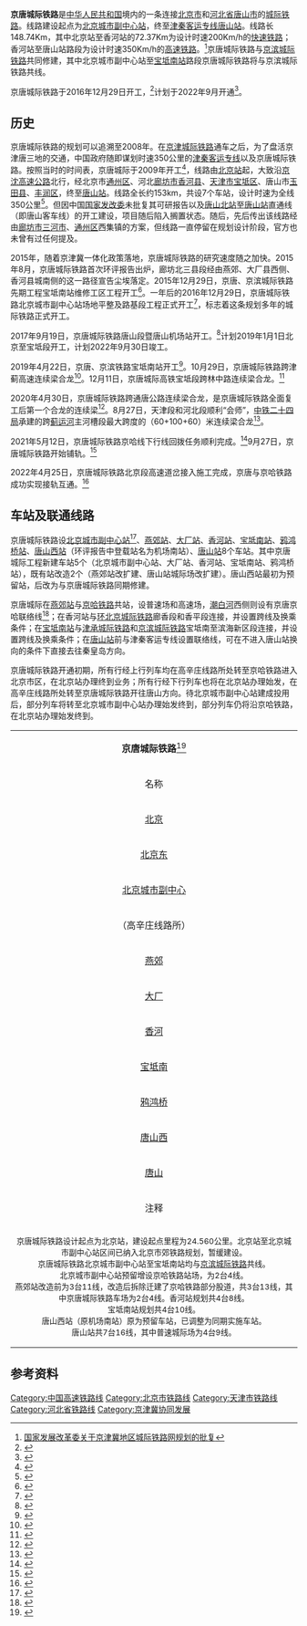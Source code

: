 {{中国大陆未来建设}}{{future public transportation}}
{{NoteTA
|G1=Unit
|G2=Railway
}}
{{Infobox rail system-route
|rail_name= 京唐城际铁路
|other_name=
|name_bgcolor=
|banner_color=blue
|sec_banner_color=
|third_banner_color=
|logo_filename=
|image_width= 250px
|logo_bgcolor=
|logo_note=
|image=
|imagesize=
|caption=
|system_map=
|mapimage_width=
|map_bgcolor=
|locale= {{PRC}}
|service_type= [[城际铁路|城际铁路]]
|network=
|start=
|begin_operation=
|end_operation=
|open_operation=2022年9月30日
|operation_note=
|system_length= 148.74公里（正线）
|length_in_operation=
|total_length=
|line_title= 线路
|lines= 2（[[双线铁路|复线铁路]]）
|stations= 8站（5站新建）
|route_title=线路
|main_route=
|secondary_route=
|branch_route=
|standard=北京－香河：[[快速铁路|快速铁路]]<br>香河－唐山：[[高速铁路|高速铁路]] 
|main_stations= [[北京城市副中心站|北京城市副中心]]、[[香河站_(中国)|香河]]、[[宝坻南站|宝坻南]]、[[唐山站|唐山]]
|ridership=
|fleet_size=
|max_speed= 北京－香河：200km/h<br>香河－唐山：350km/h
|track_gauge= 1435毫米（[[标准轨|标准轨]]）
|min_radius= 北京－香河：一般2200m，困难2000m<br />香河－唐山：一般7000m，困难5500m<ref name="hp"/>
|max_grade= 
|distance_between_mainlines=5.0米 
|block_signal=[[自动闭塞|自动闭塞]]
|engine=[[接触网供电|接触网供电]]：50Hz 25,000V 
|depot=[[大厂动车运用所|大厂动车运用所]]、[[唐山动车运用所|唐山动车运用所]]
|operator=[[北京铁路局|北京铁路局]]
|franchise=
|hq=
|key_person=
|website=
|collapsed=
|route_map={{京唐城际铁路RDT}}
}}

'''京唐城际铁路'''是[[中华人民共和国|中华人民共和国]]境内的一条连接[[北京市|北京市]]和[[河北省|河北省]][[唐山市|唐山市]]的[[城际铁路|城际铁路]]。线路建设起点为[[北京城市副中心站|北京城市副中心站]]，终至[[津秦客运专线|津秦客运专线]][[唐山站|唐山站]]。线路长148.74Km，其中北京站至香河站的72.37Km为设计时速200Km/h的[[快速铁路|快速铁路]]；香河站至唐山站路段为设计时速350Km/h的[[高速铁路|高速铁路]]。<ref>[[wikisource:zh:国家发展改革委关于京津冀地区城际铁路网规划的批复|国家发展改革委关于京津冀地区城际铁路网规划的批复]]</ref>京唐城际铁路与[[京滨城际铁路|京滨城际铁路]]共同修建，其中北京城市副中心站至[[宝坻南站|宝坻南站]]路段京唐城际铁路将与京滨城际铁路共线。

京唐城际铁路于2016年12月29日开工，<ref>{{cite web |title=京唐城际铁路正线工程开建 |url=http://www.gov.cn/xinwen/2016-12/30/content_5154837.htm |website=中国政府网 |publisher=河北省人民政府网站 |accessdate=2020-12-04 |archive-date=2018-09-08 |archive-url=https://web.archive.org/web/20180908131120/http://www.gov.cn/xinwen/2016-12/30/content_5154837.htm |dead-url=no }}</ref>计划于2022年9月开通<ref name=bjbd>{{cite news|url=http://www.bj.xinhuanet.com/bjyw/2018-11/02/c_1123651307.htm|title=京唐城际北京至宝坻段元旦开工|date=2018-11-02|newspaper=[[北京日报|北京日报]]|via=[[新华网|新华网]]|author=丰家卫|accessdate=2018-12-07|archive-date=2021-02-07|archive-url=https://web.archive.org/web/20210207003354/http://www.bj.xinhuanet.com/bjyw/2018-11/02/c_1123651307.htm|dead-url=no}}</ref>。

==历史==
京唐城际铁路的规划可以追溯至2008年。在[[京津城际铁路|京津城际铁路]]通车之后，为了盘活京津唐三地的交通，中国政府随即谋划时速350公里的[[津秦客运专线|津秦客运专线]]以及京唐城际铁路。按照当时的时间表，京唐城际于2009年开工<ref>{{cite web|url=http://zhengwu.beijing.gov.cn/bmfu/bmts/t1069072.htm|title=北京到唐山只需38分钟|accessdate=2015-11-23|author=涂露芳|date=2009-07-28|publisher=北京日报|deadurl=yes|archiveurl=https://web.archive.org/web/20150923140310/http://zhengwu.beijing.gov.cn/bmfu/bmts/t1069072.htm|archivedate=2015-09-23}}</ref>，线路由[[北京站|北京站]]起，大致沿[[京沈高速公路|京沈高速公路]]北行，经北京市[[通州区_(北京市)|通州区]]、河北[[廊坊市|廊坊市]][[香河县|香河县]]、[[天津市|天津市]][[宝坻区|宝坻区]]、唐山市[[玉田县|玉田县]]、[[丰润区|丰润区]]，终至[[唐山站|唐山站]]。线路全长约153km，共设7个车站，设计时速为全线350公里<ref>{{cite web | url=http://news.xinhuanet.com/politics/2009-06/15/content_11542619.htm | title=京唐城际铁路暂定7车站 设计速度350公里/小时 | publisher=京华时报 | date=2009-06-15 | accessdate=2015-11-23 | author=易靖 | archive-date=2009-06-18 | archive-url=https://web.archive.org/web/20090618154906/http://news.xinhuanet.com/politics/2009-06/15/content_11542619.htm | dead-url=no }}</ref>。但因中国[[中华人民共和国国家发展和改革委员会|国家发改委]]未批复其可研报告以及[[唐山北站|唐山北站]]至[[唐山站|唐山站]]直通线（即唐山客车线）的开工建设，项目随后陷入搁置状态。随后，先后传出该线路经由[[廊坊市|廊坊市]][[三河市|三河市]]、[[通州区_(北京市)|通州区]]西集镇的方案，但线路一直停留在规划设计阶段，官方也未曾有过任何提及。

2015年，随着京津冀一体化政策落地，京唐城际铁路的研究速度随之加快。2015年8月，京唐城际铁路首次环评报告出炉，廊坊北三县段经由燕郊、大厂县西侧、香河县城南侧的这一路径宣告尘埃落定。2015年12月29日，京唐、京滨城际铁路先期工程宝坻南站维修工区工程开工<ref>{{cite web|url=http://news.xinhuanet.com/politics/2009-06/15/content_11542619.htm|title=京唐城际铁路暂定7车站 设计速度350公里/小时|accessdate=2015-11-23|author=易靖|date=2009-06-15|publisher=京华时报|archive-date=2009-06-18|archive-url=https://web.archive.org/web/20090618154906/http://news.xinhuanet.com/politics/2009-06/15/content_11542619.htm|dead-url=no}}</ref>。一年后的2016年12月29日，京唐城际铁路北京城市副中心站场地平整及路基段工程正式开工<ref>{{Cite web|url=http://www.gov.cn/xinwen/2016-12/30/content_5154837.htm|title=京唐城际铁路正线工程开建_地方政府政务联播_中国政府网|accessdate=2017-03-01|last=张维|work=www.gov.cn|archive-date=2018-09-08|archive-url=https://web.archive.org/web/20180908131120/http://www.gov.cn/xinwen/2016-12/30/content_5154837.htm|dead-url=no}}</ref>，标志着这条规划多年的城际铁路正式开工。

2017年9月19日，京唐城际铁路唐山段暨唐山机场站开工。<ref>{{cite news|url=http://www.bjd.com.cn/zt/wel19th/jjj/201709/20/t20170920_11070927.html|title=京唐城际铁路唐山段开工 通勤将缩至30分钟|newspaper=[[北京日报|北京日报]]|author=郭涛|editor=谢永利|date=2017-09-20|access-date=2018-12-07|archive-url=https://web.archive.org/web/20181209124127/http://www.bjd.com.cn/zt/wel19th/jjj/201709/20/t20170920_11070927.html|archive-date=2018-12-09|dead-url=yes}}</ref>计划2019年1月1日北京至宝坻段开工，计划2022年9月30日竣工。

2019年4月22日，京唐、京滨铁路宝坻南站开工<ref>{{cite news|title=京唐铁路宝坻南站开工|url=http://www.tj.xinhuanet.com/news/2019-04/23/c_1124402357.htm|date=2019-04-23|newspaper=天津日报|author1=万红|author2=古滔|editor=李培|publisher=新华网|accessdate=2019年6月4日|archive-date=2021年2月6日|archive-url=https://web.archive.org/web/20210206154842/http://www.tj.xinhuanet.com/news/2019-04/23/c_1124402357.htm|dead-url=no}}</ref>。10月29日，京唐城际铁路跨津蓟高速连续梁合龙<ref>{{cite news|title=京唐城际铁路跨津蓟高速连续梁合龙|url=http://www.xinhuanet.com/2019-10/29/c_1125167153.htm|publisher=新华社|location=天津|author=付光宇|date=2019-10-29|editor=王頔|accessdate=2019-10-30|archive-date=2021-02-07|archive-url=https://web.archive.org/web/20210207201227/http://www.xinhuanet.com/2019-10/29/c_1125167153.htm|dead-url=no}}</ref>。12月11日，京唐城际高铁宝坻段跨林中路连续梁合龙。<ref name=bai19>{{cite news|title=未来北京到唐山仅需30分钟！京唐高铁完成重要节点工程|url=https://ie.bjd.com.cn/5b165687a010550e5ddc0e6a/contentApp/5b16573ae4b02a9fe2d558f9/AP5df04629e4b0fe93cc1f900f|date=2019-12-11|work=北京日报客户端|author=白波|editor=王海萍|accessdate=2019-12-12|archive-date=2021-01-02|archive-url=https://web.archive.org/web/20210102163346/https://ie.bjd.com.cn/5b165687a010550e5ddc0e6a/contentApp/5b16573ae4b02a9fe2d558f9/AP5df04629e4b0fe93cc1f900f|dead-url=no}}</ref>

2020年4月30日，京唐城际铁路跨通唐公路连续梁合龙，是京唐城际铁路全面复工后第一个合龙的连续梁<ref>{{cite news |author1=黄江林 |title=《京唐城际铁路跨通唐公路连续梁合龙》 |agency=新华社 |date=2020-05-01}}</ref>。8月27日，天津段和河北段顺利“会师”，[[中铁二十四局|中铁二十四局]]承建的跨[[蓟运河|蓟运河]]主河槽段最大跨度的（60+100+60）米连续梁合龙<ref>{{cite news |author1=白波 |author2=肖坤 |title=《京唐城际津冀两段顺利“会师”！未来从北京到唐山只要30分钟》 |url=https://baijiahao.baidu.com/s?id=1676238021539345439&wfr=spider&for=pc |accessdate=2020-08-28 |work=《北京晚报》 |archive-date=2021-02-07 |archive-url=https://web.archive.org/web/20210207013110/https://baijiahao.baidu.com/s?id=1676238021539345439&wfr=spider&for=pc |dead-url=no }}</ref>。

2021年5月12日，京唐城际铁路京哈线下行线回拨任务顺利完成。<ref>{{cite web |title=凌晨，京唐铁路400建设者鏖战220分钟完成拨接施工 |url=https://news.bjd.com.cn/2021/05/12/85489t100.html?_zbs_baidu_bk |website=京报网 |publisher=北京日报 |accessdate=2021-09-29 |date=2021-05-12 |archive-date=2021-09-29 |archive-url=https://web.archive.org/web/20210929132047/https://news.bjd.com.cn/2021/05/12/85489t100.html?_zbs_baidu_bk |dead-url=no }}</ref>9月27日，京唐城际铁路开始铺轨。<ref>{{cite web |title=京唐城际铁路开始铺轨 |url=http://society.people.com.cn/n1/2021/0928/c1008-32239524.html |website=人民网 |publisher=新华网 |accessdate=2021-09-29 |date=2021-09-28 |archive-date=2021-09-29 |archive-url=https://web.archive.org/web/20210929124713/http://society.people.com.cn/n1/2021/0928/c1008-32239524.html |dead-url=no }}</ref>

2022年4月25日，京唐城际铁路北京段高速道岔接入施工完成，京唐与京哈铁路成功实现接轨互通。<ref>{{cite web |title=推进京津冀交通一体化 京唐铁路与京哈铁路实现并轨互通 |url=https://news.cctv.com/2022/04/25/ARTI2QXdgciOjg9WPm7XO1hh220425.shtml |website=央视网 |accessdate=2022-04-27 |date=2022-04-25 |archive-date=2022-04-27 |archive-url=https://web.archive.org/web/20220427142213/https://news.cctv.com/2022/04/25/ARTI2QXdgciOjg9WPm7XO1hh220425.shtml }}</ref>

==车站及联通线路==
京唐城际铁路设[[北京城市副中心站|北京城市副中心站]]<ref>{{cite news|url=http://bjwb.bjd.com.cn/html/2016-07/19/content_51286.htm|title=京唐城际起点变更为北京城市副中心站|work=北京晚报|author=孙文文|date=2016-07-19|accessdate=2016-07-19|deadurl=yes|archiveurl=https://web.archive.org/web/20160822051154/http://bjwb.bjd.com.cn/html/2016-07/19/content_51286.htm|archivedate=2016-08-22}}</ref>、[[燕郊站|燕郊站]]、[[大厂站_(河北省)|大厂站]]、[[香河站_(中国)|香河站]]、[[宝坻南站|宝坻南站]]、[[鸦鸿桥站|鸦鸿桥站]]、[[唐山西站|唐山西站]]（环评报告中登载站名为机场南站）、[[唐山站|唐山站]]8个车站。其中京唐城际工程新建车站5个（北京城市副中心站、大厂站、香河站、宝坻南站、鸦鸿桥站），既有站改造2个（燕郊站改扩建、唐山站城际场改扩建）。唐山西站最初为预留站，后改为与京唐城际铁路同期修建。

京唐城际在[[燕郊站|燕郊站]]与[[京哈铁路|京哈铁路]]共站，设普速场和高速场，[[潮白河|潮白河]]西侧则设有京唐京哈联络线<ref>{{cite web|url=https://ggzyfw.beijing.gov.cn/jyxxggjtbyqs/20211207/2370087.html|title=北京城市副中心京唐城际铁路被交道路（春明西路）节点工程监理资格预审公告|publisher=北京市工程建设招标投标交易系统|date=2021-12-07|accessdate=2022-02-11|archive-date=2022-02-11|archive-url=https://web.archive.org/web/20220211153733/https://ggzyfw.beijing.gov.cn/jyxxggjtbyqs/20211207/2370087.html|dead-url=no}}</ref>；在香河站与[[环北京城际铁路|环北京城际铁路]]廊香段和香平段连接，并设置跨线及换乘条件；在[[宝坻南站|宝坻南站]]与[[津承城际铁路|津承城际铁路]]和[[京滨城际铁路|京滨城际铁路]]宝坻南至滨海新区段连接，并设置跨线及换乘条件；在[[唐山站|唐山站]]前与津秦客运专线设置联络线，可在不进入唐山站换向的条件下直接去往秦皇岛方向。

京唐城际铁路开通初期，所有行经上行列车均在高辛庄线路所处转至京哈铁路进入北京市区，在北京站办理终到业务；所有行经下行列车也将在北京站办理始发，在高辛庄线路所处转至京唐城际铁路开往唐山方向。待北京城市副中心站建成投用后，部分列车将转至北京城市副中心站办理始发终到，部分列车仍将沿京哈铁路，在北京站办理始发终到。
{| class="wikitable" style="margin:auto; margin-left:auto; margin-right:auto;"
| colspan="8" align="center" | '''京唐城际铁路'''<ref name="hp">{{cite web |title=新建北京至唐山铁路环境影响报告书全本 |url=http://hps.mee.gov.cn/jsxm/xmsl/201608/W020160819560914540113.pdf |website=中华人民共和国生态环境部 |accessdate=2019-08-31 |archive-url=https://web.archive.org/web/20180909112735/http://hps.mee.gov.cn/jsxm/xmsl/201608/W020160819560914540113.pdf |archive-date=2018-09-09 |dead-url=yes }}</ref>
|- align="center"
! 名称
! 英文名称
! 中心里程{{ref label|1|1}}<br />（公里）
! 站间距<br />（公里）
! colspan="2" |行政区
! 规模<br><small>仅京唐城际部分</small>
! 连接铁路{{ref label|2|2}}<br /><small>含轨道交通</small>
|- align="center"
|[[北京站|北京]]
|Beijing
|0
| --
| rowspan="4" |[[北京市|北京市]]
|东城区
| --
|[[北京地铁2号线|北京地铁2号线]]
|- align="center"
|[[北京东站|北京东]]
|Beijingdong
|5.1
|
|朝阳区
| --
|[[北京地铁28号线|北京地铁28号线]]
|- align="center"
| [[北京城市副中心站|北京城市副中心]]
|Beijingchengshifuzhongxin
| 24.560
| 19.46
| rowspan="2" |[[通州区_(北京市)|通州区]]
| 4台8线{{ref label|3|3}}
| [[京哈铁路|京哈铁路]]（预留设站）<br />[[北京地铁|北京地铁]][[北京地铁6号线|6号线]]<br />[[北京地铁|北京地铁]][[北京地铁平谷线|平谷线]]（建设中）
|- align="center"
|（高辛庄线路所）
| --
| --
| --
| --
| {{N/A}}
|- align="center"
| [[燕郊站|燕郊]]
| Yanjiao
| 35.830
| 11.27
| rowspan="3" |[[河北省|河北省]][[廊坊市|廊坊市]]
|[[三河市|三河市]]
| 2台4线{{ref label|4|4}}
| [[京哈铁路|京哈铁路]]
|- align="center"
| [[大厂站_(河北省)|大厂]]
| Dachang
| 50.990
| 10.539
|[[大厂回族自治县|大厂回族自治县]]
| 2台4线
| {{N/A}}
|- align="center"
| [[香河站_(中国)|香河]]
| Xianghe
| 72.368
| 22.509
|[[香河县|香河县]]
| 2台6线{{ref label|5|5}}
| [[环北京城际铁路|环北京城际铁路]]（规划中）
|- align="center"
| [[宝坻南站|宝坻南]]
| Baodinan<ref>铁道部运输局. 关于明确铁路车站站名英文译法的通知 运营运调电[2012]1911号. 铁路客货运输专刊. 2012, (4): 6.</ref>
| 94.842
| 25.370
| [[天津市|天津市]]
|[[宝坻区|宝坻区]]
| 2台6线{{ref label|6|6}}
| [[京滨城际铁路|京滨城际铁路]]（建设中）<br />[[津承城际铁路|津承城际铁路]]（规划中）
|- align="center"
| [[鸦鸿桥站|鸦鸿桥]]
| Yahongqiao
| 141.400
| 46.500
| rowspan="3" |[[河北省|河北省]][[唐山市|唐山市]]
|[[玉田县|玉田县]]
| 2台4线
| {{N/A}}
|- align="center"
|[[唐山西站|唐山西]]{{ref label|7|7}}
| Tangshanxi
| 159.410
| 18.050
|[[丰润区|丰润区]]
| 2台6线
| 京唐津秦联络线（建设中）
|- align="center"
| [[唐山站|唐山]]
| Tangshan
| 172.966
| 13.516
|[[路北区|路北区]]
| 4台9线{{ref label|8|8}}
| [[津山铁路|津山铁路]]<br />[[津秦客运专线|津秦客运专线]]
|-
! colspan="8" align="center" |注释
|-
| colspan="8" width="650" style="font-size:85%;" | {{col-begin}}{{col-2}}{{note label|1|1}}京唐城际铁路设计起点为北京站，建设起点里程为24.560公里。北京站至北京城市副中心站区间已纳入北京市郊铁路规划，暂缓建设。<br />{{note label|2|2}}京唐城际铁路北京城市副中心站至宝坻南站均与[[京滨城际铁路|京滨城际铁路]]共线。<br />{{note label|3|3}}北京城市副中心站预留增设京哈铁路站场，为2台4线。<br />{{note label|4|4}}燕郊站改造前为3台11线，改造后拆除迁建了京哈铁路部分股道，共3台13线，其中京唐城际铁路车场为2台4线。{{col-2}}{{note label|5|5}}香河站规划共4台8线。<br />{{note label|6|6}}宝坻南站规划共4台10线。<br />{{note label|7|7}}唐山西站（原机场南站）原为预留车站，已调整为同期实施车站。<br />{{note label|8|8}}唐山站共7台16线，其中普速城际场为4台9线。{{col-end}}
|}

==参考资料==
{{reflist}}

{{京唐城际铁路|nocat}}
{{中国高速铁路}}
{{唐山}}
[[Category:中国高速铁路线|Category:中国高速铁路线]]
[[Category:北京市铁路线|Category:北京市铁路线]]
[[Category:天津市铁路线|Category:天津市铁路线]]
[[Category:河北省铁路线|Category:河北省铁路线]]
[[Category:京津冀协同发展|Category:京津冀协同发展]]